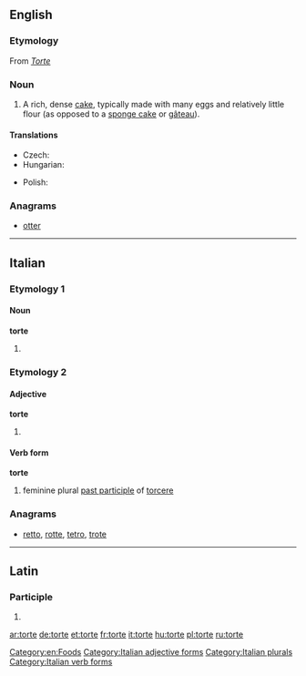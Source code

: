 {{also|Torte}}
==English==

===Etymology===
From {{etyl|de}} ''[[Torte]]''

===Noun===
{{en-noun}}

# A rich, dense [[cake]], typically made with many eggs and relatively little flour (as opposed to a [[sponge cake]] or [[gâteau]]).

====Translations====
{{trans-top|a rich, dense cake}}
* Czech: {{t|cs|dort|m}}
* Hungarian: {{t+|hu|torta}}
{{trans-mid}}
* Polish: {{t+|pl|tort|m}}
{{trans-bottom}}

===Anagrams===
* [[otter#English|otter]]

[[Category:en:Foods]]

----

==Italian==

===Etymology 1===

====Noun====
'''torte'''

# {{plural of|torta#Italian|torta|lang=it}}

===Etymology 2===

====Adjective====
'''torte''' {{p}}

# {{feminine of|torto#Adjective|torto}}

====Verb form====
'''torte'''

# feminine plural [[past participle]] of [[torcere]]

===Anagrams===
* [[retto#Italian|retto]], [[rotte#Italian|rotte]], [[tetro#Italian|tetro]], [[trote#Italian|trote]]

[[Category:Italian adjective forms]]
[[Category:Italian plurals]]
[[Category:Italian verb forms]]

----

==Latin==

===Participle===
{{la-part-form|torte}}

# {{inflection of|tortus|tortus|voc|m|s|lang=la}}
{{count page|[[Wiktionary:Page count]]}}

[[ar:torte]]
[[de:torte]]
[[et:torte]]
[[fr:torte]]
[[it:torte]]
[[hu:torte]]
[[pl:torte]]
[[ru:torte]]